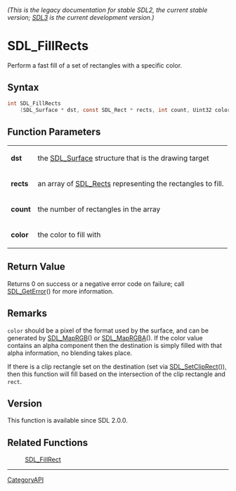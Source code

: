 ====== (This is the legacy documentation for stable SDL2, the current stable version; [https://wiki.libsdl.org/SDL3/ SDL3] is the current development version.) ======
= SDL_FillRects =

Perform a fast fill of a set of rectangles with a specific color.

== Syntax ==

<syntaxhighlight lang='c'>
int SDL_FillRects
    (SDL_Surface * dst, const SDL_Rect * rects, int count, Uint32 color);
</syntaxhighlight>

== Function Parameters ==

{|
|'''dst'''
|the [[SDL_Surface]] structure that is the drawing target
|-
|'''rects'''
|an array of [[SDL_Rects]] representing the rectangles to fill.
|-
|'''count'''
|the number of rectangles in the array
|-
|'''color'''
|the color to fill with
|}

== Return Value ==

Returns 0 on success or a negative error code on failure; call
[[SDL_GetError]]() for more information.

== Remarks ==

<code>color</code> should be a pixel of the format used by the surface, and
can be generated by [[SDL_MapRGB]]() or [[SDL_MapRGBA]](). If the color
value contains an alpha component then the destination is simply filled
with that alpha information, no blending takes place.

If there is a clip rectangle set on the destination (set via
[[SDL_SetClipRect]]()), then this function will fill based on the
intersection of the clip rectangle and <code>rect</code>.

== Version ==

This function is available since SDL 2.0.0.

== Related Functions ==

:[[SDL_FillRect]]

----
[[CategoryAPI]]


